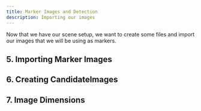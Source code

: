```yaml
---
title: Marker Images and Detection
description: Importing our images 
---
```


Now that we have our scene setup, we want to create some files and import our images that we will be using as markers. 

## 5. Importing Marker Images

## 6. Creating CandidateImages 

## 7. Image Dimensions
